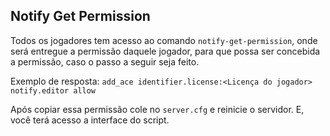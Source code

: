 ## Notify Get Permission

Todos os jogadores tem acesso ao comando `notify-get-permission`, onde será entregue a permissão daquele jogador, para que possa ser concebida a permissão, caso o passo a seguir seja feito.

Exemplo de resposta: `add_ace identifier.license:<Licença do jogador> notify.editor allow`

Após copiar essa permissão cole no `server.cfg` e reinicie o servidor. E, você terá acesso a interface do script.
